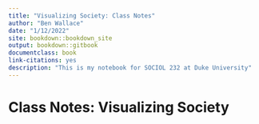 ```yaml
---
title: "Visualizing Society: Class Notes"
author: "Ben Wallace"
date: "1/12/2022"
site: bookdown::bookdown_site
output: bookdown::gitbook
documentclass: book
link-citations: yes
description: "This is my notebook for SOCIOL 232 at Duke University"
---
```

# Class Notes: Visualizing Society {-}
